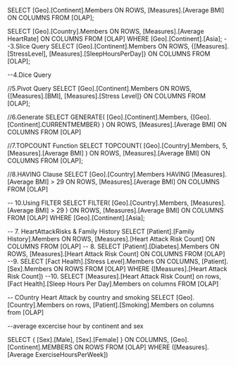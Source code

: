 SELECT 
    [Geo].[Continent].Members ON ROWS, 
    [Measures].[Average BMI] ON COLUMNS
FROM 
    [OLAP];

SELECT 
    [Geo].[Country].Members ON ROWS, 
    [Measures].[Average HeartRate] ON COLUMNS
FROM 
    [OLAP]
WHERE 
    [Geo].[Continent].[Asia];
--3.Slice Query
SELECT 
    [Geo].[Continent].Members ON ROWS, 
    {[Measures].[StressLevel], [Measures].[SleepHoursPerDay]} ON COLUMNS
FROM 
    [OLAP];


--4.Dice Query 


//5.Pivot Query
SELECT 
    [Geo].[Continent].Members ON ROWS, 
    {[Measures].[BMI], [Measures].[Stress Level]} ON COLUMNS
FROM 
    [OLAP];

//6.Generate
SELECT 
    GENERATE(
        [Geo].[Continent].Members, 
        {[Geo].[Continent].CURRENTMEMBER}
    ) ON ROWS, 
    [Measures].[Average BMI] ON COLUMNS
FROM 
    [OLAP]

//7.TOPCOUNT Function
SELECT 
    TOPCOUNT(
        [Geo].[Country].Members, 
        5, 
        [Measures].[Average BMI]
    ) ON ROWS, 
    [Measures].[Average BMI] ON COLUMNS
FROM 
    [OLAP];

//8.HAVING Clause
SELECT 
    [Geo].[Country].Members 
	HAVING [Measures].[Average BMI] > 29 ON ROWS, 
    [Measures].[Average BMI] ON COLUMNS
FROM 
    [OLAP]

 -- 10.Using FILTER
SELECT 
    FILTER(
        [Geo].[Country].Members, 
        [Measures].[Average BMI] > 29
    ) ON ROWS, 
    [Measures].[Average BMI] ON COLUMNS
FROM 
    [OLAP]
WHERE 
    [Geo].[Continent].[Asia];

-- 7. HeartAttackRisks & Family History
SELECT 
    [Patient].[Family History].Members ON ROWS, 
    [Measures].[Heart Attack Risk Count] ON COLUMNS
FROM 
    [OLAP]
-- 8.
SELECT 
    [Patient].[Diabetes].Members ON ROWS, 
    [Measures].[Heart Attack Risk Count] ON COLUMNS
FROM 
    [OLAP]
--9.
SELECT 
    [Fact Health].[Stress Level].Members ON COLUMNS, 
    [Patient].[Sex].Members ON ROWS
FROM 
    [OLAP]
WHERE ([Measures].[Heart Attack Risk Count])
--10.
SELECT 
    [Measures].[Heart Attack Risk Count] on rows,
	[Fact Health].[Sleep Hours Per Day].Members on columns
FROM 
    [OLAP]

-- COuntry Heart Attack by country and smoking
SELECT 
	[Geo].[Country].Members on rows,
	[Patient].[Smoking].Members on columns
from [OLAP]

--average excercise hour by continent and sex

SELECT 
{ [Sex].[Male], [Sex].[Female] } ON COLUMNS, 
[Geo].[Continent].MEMBERS ON ROWS 
FROM [OLAP]
WHERE ([Measures].[Average ExerciseHoursPerWeek])

